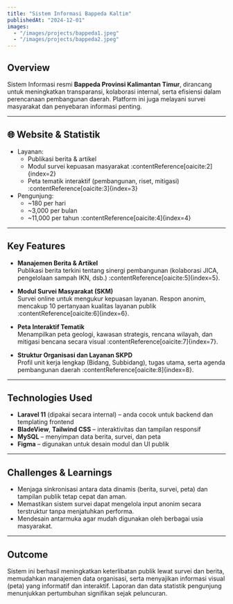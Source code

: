 ---
title: "Sistem Informasi Bappeda Kaltim"
publishedAt: "2024-12-01"
images:
  - "/images/projects/bappeda1.jpeg"
  - "/images/projects/bappeda2.jpeg"
---

## Overview

Sistem Informasi resmi **Bappeda Provinsi Kalimantan Timur**, dirancang untuk meningkatkan transparansi, kolaborasi internal, serta efisiensi dalam perencanaan pembangunan daerah. Platform ini juga melayani survei masyarakat dan penyebaran informasi penting.

---

## 🌐 Website & Statistik

- Layanan:
  - Publikasi berita & artikel
  - Modul survei kepuasan masyarakat :contentReference[oaicite:2]{index=2}
  - Peta tematik interaktif (pembangunan, riset, mitigasi) :contentReference[oaicite:3]{index=3}  
- Pengunjung:
  - ~180 per hari
  - ~3,000 per bulan
  - ~11,000 per tahun :contentReference[oaicite:4]{index=4}

---

## Key Features

- **Manajemen Berita & Artikel**  
  Publikasi berita terkini tentang sinergi pembangunan (kolaborasi JICA, pengelolaan sampah IKN, dsb.) :contentReference[oaicite:5]{index=5}.

- **Modul Survei Masyarakat (SKM)**  
  Survei online untuk mengukur kepuasan layanan. Respon anonim, mencakup 10 pertanyaan kualitas layanan publik :contentReference[oaicite:6]{index=6}.

- **Peta Interaktif Tematik**  
  Menampilkan peta geologi, kawasan strategis, rencana wilayah, dan mitigasi bencana secara visual :contentReference[oaicite:7]{index=7}.

- **Struktur Organisasi dan Layanan SKPD**  
  Profil unit kerja lengkap (Bidang, Subbidang), tugas utama, serta agenda pembangunan daerah :contentReference[oaicite:8]{index=8}.

---

## Technologies Used

- **Laravel 11** (dipakai secara internal) – anda cocok untuk backend dan templating frontend  
- **BladeView**, **Tailwind CSS** – interaktivitas dan tampilan responsif  
- **MySQL** – menyimpan data berita, survei, dan peta  
- **Figma** – digunakan untuk desain modul dan UI publik  

---

## Challenges & Learnings

- Menjaga sinkronisasi antara data dinamis (berita, survei, peta) dan tampilan publik tetap cepat dan aman.
- Memastikan sistem survei dapat mengelola input anonim secara terstruktur tanpa menjatuhkan performa.
- Mendesain antarmuka agar mudah digunakan oleh berbagai usia masyarakat.

---

## Outcome

Sistem ini berhasil meningkatkan keterlibatan publik lewat survei dan berita, memudahkan manajemen data organisasi, serta menyajikan informasi visual (peta) yang informatif dan interaktif. Laporan dan data statistik pengunjung menunjukkan pertumbuhan signifikan sejak peluncuran.
